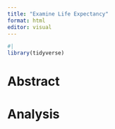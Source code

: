 ```yaml
---
title: "Examine Life Expectancy"
format: html
editor: visual
---
```


```r
#| 
library(tidyverse)
```

# Abstract

# Analysis